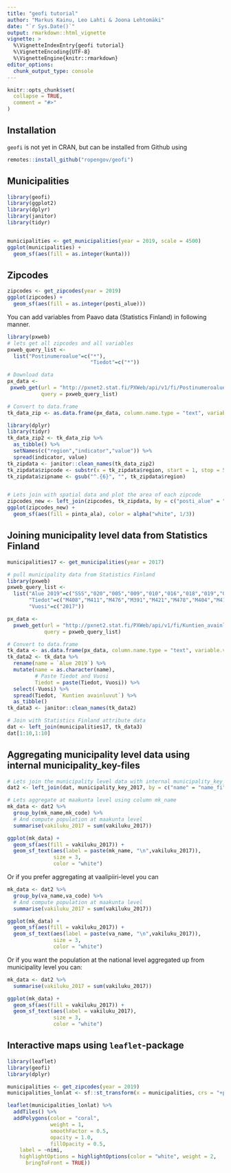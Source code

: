 ```yaml
---
title: "geofi tutorial"
author: "Markus Kainu, Leo Lahti & Joona Lehtomäki"
date: "`r Sys.Date()`"
output: rmarkdown::html_vignette
vignette: >
  %\VignetteIndexEntry{geofi tutorial}
  %\VignetteEncoding{UTF-8}
  %\VignetteEngine{knitr::rmarkdown}
editor_options: 
  chunk_output_type: console
---
```


```r
knitr::opts_chunk$set(
  collapse = TRUE,
  comment = "#>"
)
```


## Installation

`geofi` is not yet in CRAN, but can be installed from Github using

```r
remotes::install_github("ropengov/geofi")
```


## Municipalities

```r
library(geofi)
library(ggplot2)
library(dplyr)
library(janitor)
library(tidyr)


municipalities <- get_municipalities(year = 2019, scale = 4500)
ggplot(municipalities) + 
  geom_sf(aes(fill = as.integer(kunta)))
```

## Zipcodes


```r
zipcodes <- get_zipcodes(year = 2019) 
ggplot(zipcodes) + 
  geom_sf(aes(fill = as.integer(posti_alue)))
```


You can add variables from Paavo data (Statistics Finland) in following manner.

```r
library(pxweb)
# lets get all zipcodes and all variables
pxweb_query_list <- 
  list("Postinumeroalue"=c("*"),
                           "Tiedot"=c("*"))

# Download data 
px_data <- 
 pxweb_get(url = "http://pxnet2.stat.fi/PXWeb/api/v1/fi/Postinumeroalueittainen_avoin_tieto/2019/paavo_1_he_2019.px",
           query = pxweb_query_list)

# Convert to data.frame 
tk_data_zip <- as.data.frame(px_data, column.name.type = "text", variable.value.type = "text")

library(dplyr)
library(tidyr)
tk_data_zip2 <- tk_data_zip %>%
  as_tibble() %>% 
  setNames(c("region","indicator","value")) %>% 
  spread(indicator, value)
tk_zipdata <- janitor::clean_names(tk_data_zip2)
tk_zipdata$zipcode <- substr(x = tk_zipdata$region, start = 1, stop = 5)
tk_zipdata$zipname <- gsub("^.{6}", "", tk_zipdata$region)


# Lets join with spatial data and plot the area of each zipcode
zipcodes_new <- left_join(zipcodes, tk_zipdata, by = c("posti_alue" = "zipcode"))
ggplot(zipcodes_new) + 
  geom_sf(aes(fill = pinta_ala), color = alpha("white", 1/3))
```





## Joining municipality level data from Statistics Finland


```r
municipalities17 <- get_municipalities(year = 2017)

# pull municipality data from Statistics Finland
library(pxweb)
pxweb_query_list <-
  list("Alue 2019"=c("SSS","020","005","009","010","016","018","019","035","043","046","047","049","050","051","052","060","061","062","065","069","071","072","074","075","076","077","078","079","081","082","086","111","090","091","097","098","099","102","103","105","106","108","109","139","140","142","143","145","146","153","148","149","151","152","165","167","169","170","171","172","176","177","178","179","181","182","186","202","204","205","208","211","213","214","216","217","218","224","226","230","231","232","233","235","236","239","240","320","241","322","244","245","249","250","256","257","260","261","263","265","271","272","273","275","276","280","284","285","286","287","288","290","291","295","297","300","301","304","305","312","316","317","318","398","399","400","407","402","403","405","408","410","416","417","418","420","421","422","423","425","426","444","430","433","434","435","436","438","440","441","475","478","480","481","483","484","489","491","494","495","498","499","500","503","504","505","508","507","529","531","535","536","538","541","543","545","560","561","562","563","564","309","576","577","578","445","580","581","599","583","854","584","588","592","593","595","598","601","604","607","608","609","611","638","614","615","616","619","620","623","624","625","626","630","631","635","636","678","710","680","681","683","684","686","687","689","691","694","697","698","700","702","704","707","729","732","734","736","790","738","739","740","742","743","746","747","748","791","749","751","753","755","758","759","761","762","765","766","768","771","777","778","781","783","831","832","833","834","837","844","845","846","848","849","850","851","853","857","858","859","886","887","889","890","892","893","895","785","905","908","911","092","915","918","921","922","924","925","927","931","934","935","936","941","946","976","977","980","981","989","992","MK01","MK02","MK04","MK05","MK06","MK07","MK08","MK09","MK10","MK11","MK12","MK13","MK14","MK15","MK16","MK17","MK18","MK19","MK21","SK011","SK014","SK015","SK016","SK021","SK022","SK023","SK024","SK025","SK041","SK043","SK044","SK051","SK052","SK053","SK061","SK063","SK064","SK068","SK069","SK071","SK081","SK082","SK091","SK093","SK101","SK103","SK105","SK111","SK112","SK113","SK114","SK115","SK122","SK124","SK125","SK131","SK132","SK133","SK134","SK135","SK138","SK141","SK142","SK144","SK146","SK151","SK152","SK153","SK154","SK161","SK162","SK171","SK173","SK174","SK175","SK176","SK177","SK178","SK181","SK182","SK191","SK192","SK193","SK194","SK196","SK197","SK211","SK212","SK213"),
       "Tiedot"=c("M408","M411","M476","M391","M421","M478","M404","M410","M303","M297","M302","M44","M62","M70","M488","M486","M137","M140","M130","M162","M78","M485","M152","M72","M84","M106","M151","M499","M496","M495","M497","M498"),
       "Vuosi"=c("2017"))

px_data <-
  pxweb_get(url = "http://pxnet2.stat.fi/PXWeb/api/v1/fi/Kuntien_avainluvut/2019/kuntien_avainluvut_2019_aikasarja.px",
            query = pxweb_query_list)

# Convert to data.frame
tk_data <- as.data.frame(px_data, column.name.type = "text", variable.value.type = "text")
tk_data2 <- tk_data %>%
  rename(name = `Alue 2019`) %>%
  mutate(name = as.character(name),
         # Paste Tiedot and Vuosi
         Tiedot = paste(Tiedot, Vuosi)) %>%
  select(-Vuosi) %>%
  spread(Tiedot, `Kuntien avainluvut`) %>%
  as_tibble()
tk_data3 <- janitor::clean_names(tk_data2)

# Join with Statistics Finland attribute data
dat <- left_join(municipalities17, tk_data3)
dat[1:10,1:10]
```


## Aggregating municipality level data using internal municipality_key-files

```r
# Lets join the municipality level data with internal municipality_key_2017-data
dat2 <- left_join(dat, municipality_key_2017, by = c("name" = "name_fi"))

# Lets aggregate at maakunta level using column mk_name
mk_data <- dat2 %>% 
  group_by(mk_name,mk_code) %>% 
  # And compute population at maakunta level
  summarise(vakiluku_2017 = sum(vakiluku_2017))

ggplot(mk_data) + 
  geom_sf(aes(fill = vakiluku_2017)) +
  geom_sf_text(aes(label = paste(mk_name, "\n",vakiluku_2017)), 
               size = 3, 
               color = "white")

```


Or if you prefer aggregating at vaalipiiri-level you can

```r
mk_data <- dat2 %>% 
  group_by(va_name,va_code) %>% 
  # And compute population at maakunta level
  summarise(vakiluku_2017 = sum(vakiluku_2017))

ggplot(mk_data) + 
  geom_sf(aes(fill = vakiluku_2017)) +
  geom_sf_text(aes(label = paste(va_name, "\n",vakiluku_2017)), 
               size = 3, 
               color = "white")

```


Or if you want the population at the national level aggregated up from municipality level you can: 

```r
mk_data <- dat2 %>% 
  summarise(vakiluku_2017 = sum(vakiluku_2017))

ggplot(mk_data) + 
  geom_sf(aes(fill = vakiluku_2017)) +
  geom_sf_text(aes(label = vakiluku_2017), 
               size = 3, 
               color = "white")

```


## Interactive maps using `leaflet`-package



```r
library(leaflet)
library(geofi)
library(dplyr)

municipalities <- get_zipcodes(year = 2019)
municipalities_lonlat <- sf::st_transform(x = municipalities, crs = "+proj=longlat +datum=WGS84")

leaflet(municipalities_lonlat) %>% 
  addTiles() %>% 
  addPolygons(color = "coral", 
              weight = 1,
              smoothFactor = 0.5,
              opacity = 1.0,
              fillOpacity = 0.5,
    label = ~nimi,
    highlightOptions = highlightOptions(color = "white", weight = 2,
      bringToFront = TRUE))

```

